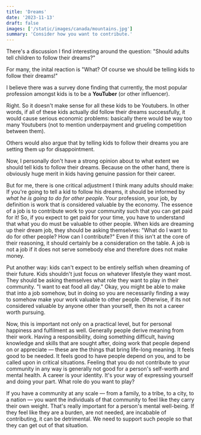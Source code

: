 ```yaml
---
title: 'Dreams'
date: '2023-11-13'
draft: false
images: ['/static/images/canada/mountains.jpg']
summary: 'Consider how you want to contribute.'
---
```


There's a discussion I find interesting around the question: "Should adults tell children to follow their dreams?"

For many, the inital reaction is "What? Of course we should be telling kids to follow their dreams!"

I believe there was a survey done finding that currently, the most popular profession amongst kids is to be a **YouTuber** (or other influencer).

Right. So it doesn't make sense for all these kids to be Youtubers. In other words, if all of these kids actually did follow their dreams successfully, it would cause serious economic problems: basically there would be way too many Youtubers (not to mention underpayment and grueling competition between them).

Others would also argue that by telling kids to follow their dreams you are setting them up for disappointment.

Now, I personally don't have a strong opinion about to what extent we should tell kids to follow their dreams. Because on the other hand, there is obviously huge merit in kids having genuine passion for their career.

But for me, there is one critical adjustment I think many adults should make: If you're going to tell a kid to follow his dreams, it should be informed by _*what he is going to do for other people*_. Your profession, your job, by definition is work that is considered valuable by the economy. The essence of a job is to contribute work to your community such that you can get paid for it! So, if you expect to get paid for your time, you have to understand that what you do must be valuable to other people. When kids are dreaming up their dream job, they should be asking themselves: "What do I want to do for other people? How can I contribute?" Even if this isn't at the core of their reasoning, it should certainly be a consideration on the table. A job is not a job if it does not serve somebody else and therefore does not make money.

Put another way: kids can't expect to be entirely selfish when dreaming of their future. Kids shouldn't just focus on whatever lifestyle they want most. They should be asking themselves what role they want to play in their community. "I want to eat food all day." Okay, you might be able to make that into a job somehow, but in doing so you are necessarily finding a way to somehow make your work valuable to other people. Otherwise, if its not considered valuable by anyone other than yourself, then its not a career worth pursuing.

Now, this is important not only on a practical level, but for personal happiness and fulfilment as well. Generally people derive meaning from their work. Having a responsibility, doing something difficult, having knowledge and skills that are sought after, doing work that people depend on or appreciate — these are the things that bring life-long meaning. It feels good to be needed. It feels good to have people depend on you, and to be called upon in critical situations. Feeling that you do not contribute to your community in any way is generally not good for a person's self-worth and mental health. A career is your identity. It's your way of expressing yourself and doing your part. What role do you want to play?

If you have a community at any scale — from a family, to a tribe, to a city, to a nation — you want the individuals of that community to feel like they carry their own weight. That's really important for a person's mental well-being. If they feel like they are a burden, are not needed, are incabable of contributing, it can be detrimental. We need to support such people so that they can get out of that situation.
